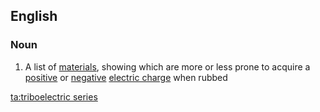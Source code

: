 ==English==

===Noun===
{{en-noun|head=[[triboelectric]] [[series]]|-}}

# {{context|physics}} A list of [[material]]s, showing which are more or less prone to acquire a [[positive]] or [[negative]] [[electric charge]] when rubbed

[[ta:triboelectric series]]
